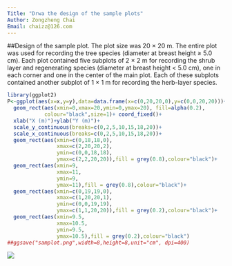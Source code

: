 ```yaml
---
Title: "Drwa the design of the sample plots"
Author: Zongzheng Chai
Email: chaizz@126.com
---
```


##Design of the sample plot. 
The plot size was 20 × 20 m. The entire plot was used for recording the tree
species (diameter at breast height ≥ 5.0 cm). Each plot contained
five subplots of 2 × 2 m for recording the shrub layer and regenerating
species (diameter at breast height < 5.0 cm), one in each
corner and one in the center of the main plot. Each of these subplots
contained another subplot of 1 × 1 m for recording the herb-layer
species. 

```r
library(ggplot2)
P<-ggplot(aes(x=x,y=y),data=data.frame(x=c(0,20,20,0),y=c(0,0,20,20)))+
  geom_rect(aes(xmin=0,xmax=20,ymin=0,ymax=20), fill=alpha(0.2),
            colour="black",size=1)+ coord_fixed()+
  xlab("X (m)")+ylab("Y (m)")+
  scale_y_continuous(breaks=c(0,2,5,10,15,18,20))+
  scale_x_continuous(breaks=c(0,2,5,10,15,18,20))+
  geom_rect(aes(xmin=c(0,18,18,0),
                xmax=c(2,20,20,2),
                ymin=c(0,0,18,18),
                ymax=c(2,2,20,20)),fill = grey(0.8),colour="black")+
  geom_rect(aes(xmin=9,
                xmax=11,
                ymin=9,
                ymax=11),fill = grey(0.8),colour="black")+
  geom_rect(aes(xmin=c(0,19,19,0),
                xmax=c(1,20,20,1),
                ymin=c(0,0,19,19),
                ymax=c(1,1,20,20)),fill = grey(0.2),colour="black")+
  geom_rect(aes(xmin=9.5,
                xmax=10.5,
                ymin=9.5,
                ymax=10.5),fill = grey(0.2),colour="black")
##ggsave("samplot.png",width=8,height=8,unit="cm", dpi=400)
```
![](memoR_files/pictures/samplot.png)
